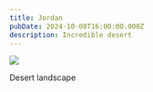 ```yaml
---
title: Jordan
pubDate: 2024-10-08T16:00:00.000Z
description: Incredible desert
---
```


![](https://res.cloudinary.com/dbifqlg1w/image/upload/v1728290332/travel/jordan/uxxjjhw8jv8m6efkyx1u.jpg)

Desert landscape
